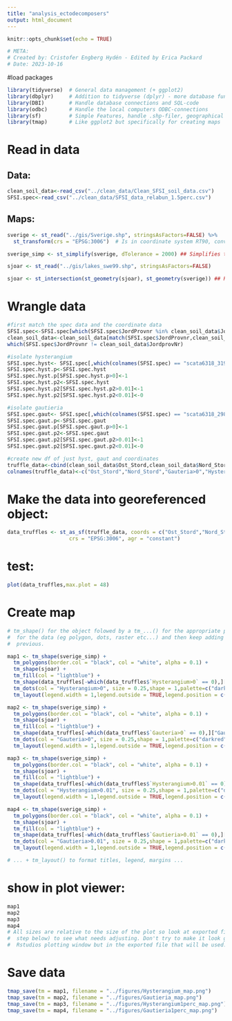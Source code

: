 ```yaml
---
title: "analysis_ectodecomposers"
output: html_document
---
```


```r
knitr::opts_chunk$set(echo = TRUE)
```

```r
# META:
# Created by: Cristofer Engberg Hydén - Edited by Erica Packard
# Date: 2023-10-16
```

#load packages
```r
library(tidyverse)  # General data management (+ ggplot2)
library(dbplyr)     # Addition to tidyverse (dplyr) - more database functionalities
library(DBI)        # Handle database connections and SQL-code
library(odbc)       # Handle the local computers ODBC-connections
library(sf)         # Simple Features, handle .shp-filer, geographical data and coordinates
library(tmap)       # Like ggplot2 but specifically for creating maps
```

#   Read in data 
##  Data: 
```r
clean_soil_data<-read_csv("../clean_data/Clean_SFSI_soil_data.csv")
SFSI.spec<-read_csv("../clean_data/SFSI_data_relabun_1.5perc.csv")
```

##  Maps:
```r
sverige <- st_read("../gis/Sverige.shp", stringsAsFactors=FALSE) %>% 
  st_transform(crs = "EPSG:3006")  # Is in coordinate system RT90, converts into SWEREF 99TM

sverige_simp <- st_simplify(sverige, dTolerance = 2000) ## Simplifies the border of Sweden (possibly good to do if the resulting map is smaller(?))

sjoar <- st_read("../gis/lakes_swe99.shp", stringsAsFactors=FALSE)

sjoar <- st_intersection(st_geometry(sjoar), st_geometry(sverige)) ## Removes any lakes beyond the border of Sweden
```

#   Wrangle data

```r
#first match the spec data and the coordinate data 
SFSI.spec<-SFSI.spec[which(SFSI.spec$JordProvnr %in% clean_soil_data$JordprovNr),]
clean_soil_data<-clean_soil_data[match(SFSI.spec$JordProvnr,clean_soil_data$JordprovNr),]
which(SFSI.spec$JordProvnr != clean_soil_data$JordprovNr)

#isolate hysterangium 
SFSI.spec.hyst<- SFSI.spec[,which(colnames(SFSI.spec) == "scata6318_319")]
SFSI.spec.hyst.p<-SFSI.spec.hyst
SFSI.spec.hyst.p[SFSI.spec.hyst.p>0]<-1
SFSI.spec.hyst.p2<-SFSI.spec.hyst
SFSI.spec.hyst.p2[SFSI.spec.hyst.p2>0.01]<-1
SFSI.spec.hyst.p2[SFSI.spec.hyst.p2<0.01]<-0

#isolate gautieria
SFSI.spec.gaut<- SFSI.spec[,which(colnames(SFSI.spec) == "scata6318_298")]
SFSI.spec.gaut.p<-SFSI.spec.gaut
SFSI.spec.gaut.p[SFSI.spec.gaut.p>0]<-1
SFSI.spec.gaut.p2<-SFSI.spec.gaut
SFSI.spec.gaut.p2[SFSI.spec.gaut.p2>0.01]<-1
SFSI.spec.gaut.p2[SFSI.spec.gaut.p2<0.01]<-0

#create new df of just hyst, gaut and coordinates 
truffle_data<-cbind(clean_soil_data$Ost_Stord,clean_soil_data$Nord_Stord,SFSI.spec.gaut.p,SFSI.spec.hyst.p,SFSI.spec.gaut.p2,SFSI.spec.hyst.p2)
colnames(truffle_data)<-c("Ost_Stord","Nord_Stord","Gauteria>0","Hysterangium>0","Gautieria>0.01","Hysterangium>0.01")
```


# Make the data into georeferenced object:
```r
data_truffles <- st_as_sf(truffle_data, coords = c("Ost_Stord","Nord_Stord"),
                    crs = "EPSG:3006", agr = "constant")
```

# test:
```r
plot(data_truffles,max.plot = 48)

```


#   Create map
```r
# tm_shape() for the object folowed by a tm_...() for the appropriate plotting tool
#  for the data (eg polygon, dots, raster etc...) and then keep adding ontop of the
#  previous.

map1 <- tm_shape(sverige_simp) +
  tm_polygons(border.col = "black", col = "white", alpha = 0.1) +
  tm_shape(sjoar) +
  tm_fill(col = "lightblue") +
  tm_shape(data_truffles[-which(data_truffles$`Hysterangium>0` == 0),]["Hysterangium>0"]) +
  tm_dots(col = "Hysterangium>0", size = 0.25,shape = 1,palette=c("darkred"),title = "Hysterangium presence")+
  tm_layout(legend.width = 1,legend.outside = TRUE,legend.position = c(-0.15,0.1),frame = FALSE)

map2 <- tm_shape(sverige_simp) +
  tm_polygons(border.col = "black", col = "white", alpha = 0.1) +
  tm_shape(sjoar) +
  tm_fill(col = "lightblue") +
  tm_shape(data_truffles[-which(data_truffles$`Gauteria>0` == 0),]["Gauteria>0"]) +
  tm_dots(col = "Gauteria>0", size = 0.25,shape = 1,palette=c("darkred"),title = "Gautieria presence")+
  tm_layout(legend.width = 1,legend.outside = TRUE,legend.position = c(-0.15,0.1),frame = FALSE)

map3 <- tm_shape(sverige_simp) +
  tm_polygons(border.col = "black", col = "white", alpha = 0.1) +
  tm_shape(sjoar) +
  tm_fill(col = "lightblue") +
  tm_shape(data_truffles[-which(data_truffles$`Hysterangium>0.01` == 0),]["Hysterangium>0.01"]) +
  tm_dots(col = "Hysterangium>0.01", size = 0.25,shape = 1,palette=c("darkred"),title = "Hysterangium presence over 1%")+
  tm_layout(legend.width = 1,legend.outside = TRUE,legend.position = c(-0.15,0.1),frame = FALSE)

map4 <- tm_shape(sverige_simp) +
  tm_polygons(border.col = "black", col = "white", alpha = 0.1) +
  tm_shape(sjoar) +
  tm_fill(col = "lightblue") +
  tm_shape(data_truffles[-which(data_truffles$`Gautieria>0.01` == 0),]["Gautieria>0.01"]) +
  tm_dots(col = "Gautieria>0.01", size = 0.25,shape = 1,palette=c("darkred"),title = "Gautieria presence over 1%")+
  tm_layout(legend.width = 1,legend.outside = TRUE,legend.position = c(-0.15,0.1),frame = FALSE)

# ... + tm_layout() to format titles, legend, margins ...
```


# show in plot viewer:
```r
map1
map2
map3
map4
# All sizes are relative to the size of the plot so look at exported file (the
#  step below) to see what needs adjusting. Don't try to make it look good in R/
#  Rstudios plotting window but in the exported file that will be used.
```

#   Save data
```r
tmap_save(tm = map1, filename = "../figures/Hysterangium_map.png")
tmap_save(tm = map2, filename = "../figures/Gautieria_map.png")
tmap_save(tm = map3, filename = "../figures/Hysterangium1perc_map.png")
tmap_save(tm = map4, filename = "../figures/Gautieria1perc_map.png")
```



